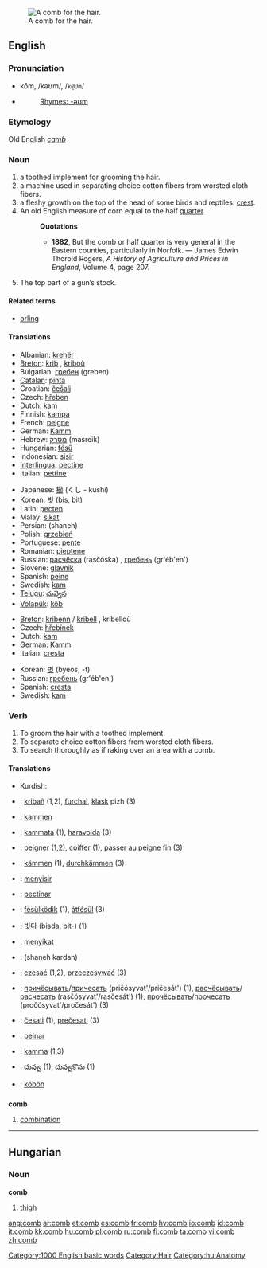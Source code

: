 {{see|ċomb}}
[[Image:Comb.png|thumb|right|A comb for the hair.]]
==English==

===Pronunciation===
*kōm, /kəʊm/, /<tt>k@Um</tt>/
*{{audio|en-us-comb.ogg|Audio (US)}}
*:[[Rhymes:English:-əʊm|Rhymes: -əʊm]]

===Etymology===
Old English ''[[camb]]''

===Noun===
{{en-noun}}

# a toothed implement for grooming the hair.
# a machine used in separating choice cotton fibers from worsted cloth fibers.
# a fleshy growth on the top of the head of some birds and reptiles: [[crest]].
# An old English measure of corn equal to the half [[quarter]].
#:'''Quotations'''
#:*'''1882''', But the comb or half quarter is very general in the Eastern counties, particularly in Norfolk. &mdash; James Edwin Thorold Rogers, ''A History of Agriculture and Prices in England'', Volume 4, page 207.
# The top part of a gun’s stock.

====Related terms====
* [[orling]]

====Translations====
{{trans-top|toothed implement for grooming the hair}}
*Albanian: [[krehër]] {{m}}
*[[Breton]]: [[krib]] {{f}}, [[kriboù]] {{p}}
*Bulgarian: [[гребен]] (greben) {{m}}
*[[Catalan]]: [[pinta]] {{f}}
*Croatian: [[češalj]] {{m}}
*Czech: [[hřeben]] {{m}}
*Dutch: [[kam]] {{m}}
*Finnish: [[kampa]]
*French: [[peigne]] {{m}}
*German: [[Kamm]] {{m}}
*Hebrew: [[מסרק]] (masreik) {{m}}
*Hungarian: [[fésű]]
*Indonesian: [[sisir]]
*[[Interlingua]]: [[pectine]]
*Italian: [[pettine]]
{{trans-mid}}
*Japanese: [[櫛]] (くし - kushi)
*Korean: [[빗]] (bis, bit)
*Latin: [[pecten]]
*Malay: [[sikat]]
*Persian: {{FAchar|[[شانه]]}} (shaneh)
*Polish: [[grzebień]] {{m}}
*Portuguese: [[pente]] {{m}}
*Romanian: [[pieptene]] {{m}}
*Russian: [[расчёска]] (rasčóska) {{f}}, [[гребень]] (gr'éb'en') {{m}}
*Slovene: [[glavnik]] {{m}}
*Spanish: [[peine]] {{m}}
*Swedish: [[kam]]
*[[Telugu]]: [[దువ్వెన]]
*[[Volapük]]: [[köb]]
{{trans-bottom}}

{{trans-top|fleshy growth on the top of the head of some birds and reptiles}}
*[[Breton]]: [[kribenn]] / [[kribell]] {{f}}, kribelloù {{p}}
*Czech: [[hřebínek]] {{m}}
*Dutch: [[kam]] {{m}}
*German: [[Kamm]] {{m}}
*Italian: [[cresta]] {{f}}
{{trans-mid}}
*Korean: [[볏]] (byeos, -t)
*Russian: [[гребень]] (gr'éb'en') {{m}}
*Spanish: [[cresta]] {{f}}
*Swedish: [[kam]]
{{trans-bottom}}

===Verb===
{{en-verb}}

# To groom the hair with a toothed implement.
# To separate choice cotton fibers from worsted cloth fibers.
# To search thoroughly as if raking over an area with a comb.

====Translations====
{{trans-top|To groom the hair with a toothed implement}}
{{trans-mid}}
*Kurdish: {{KUchar|[[داهێنان]]}}
{{trans-bottom}}

{{trans-top|To separate choice cotton fibers from worsted cloth fibers}}
{{trans-mid}}
{{trans-bottom}}

{{trans-top|To search thoroughly as if raking over an area with a comb}}
{{trans-mid}}
{{trans-bottom}}

{{checktrans}}

*{{ttbc|Breton}}: [[kribañ]] (1,2), [[furchal]], [[klask]] pizh (3)
*{{ttbc|Dutch}}: [[kammen]]
*{{ttbc|Finnish}}: [[kammata]] (1), [[haravoida]] (3)
*{{ttbc|French}}: [[peigner]] (1,2), [[coiffer]] (1), [[passer au peigne fin]] (3)
*{{ttbc|German}}: [[kämmen]] (1), [[durchkämmen]] (3)
*{{ttbc|Indonesian}}: [[sisir|menyisir]]
*{{ttbc|Interlingua}}: [[pectinar]]
*{{ttbc|Hungarian}}: [[fésülködik]] (1), [[átfésül]] (3)

*{{ttbc|Korean}}: [[빗다]] (bisda, bit-) (1)
*{{ttbc|Malay}}: [[sikat|menyikat]]
*{{ttbc|Persian}}: {{FAchar|[[شانه کردن]]}} (shaneh kardan)
*{{ttbc|Polish}}: [[czesać]] (1,2), [[przeczesywać]] (3)
*{{ttbc|Russian}}: [[причёсывать]]/[[причесать]] (pričósyvat'/pričesát') (1), [[расчёсывать]]/[[расчесать]] (rasčósyvat'/rasčesát') (1), [[прочёсывать]]/[[прочесать]] (pročósyvat'/pročesát') (3)
*{{ttbc|Slovene}}: [[česati]] (1), [[prečesati]] (3)
*{{ttbc|Spanish}}: [[peinar]]
*{{ttbc|Swedish}}: [[kamma]] (1,3)
*{{ttbc|Telugu}}: [[దువ్వు]] (1), [[దువ్వుకొను]] (1)
*{{ttbc|Volapük}}: [[köbön]]


==={{abbreviation}}===
'''comb'''

# [[combination]]

[[Category:1000 English basic words]]
[[Category:Hair]]

----

==Hungarian==

===Noun===
'''comb'''

# [[thigh]]

[[Category:hu:Anatomy]]

[[ang:comb]]
[[ar:comb]]
[[et:comb]]
[[es:comb]]
[[fr:comb]]
[[hy:comb]]
[[io:comb]]
[[id:comb]]
[[it:comb]]
[[kk:comb]]
[[hu:comb]]
[[pl:comb]]
[[ru:comb]]
[[fi:comb]]
[[ta:comb]]
[[vi:comb]]
[[zh:comb]]